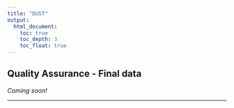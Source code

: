 ```yaml
---
title: "DUST"
output:
  html_document:
    toc: true
    toc_depth: 3
    toc_float: true
---
```


## Quality Assurance - Final data

_Coming soon!_


---
